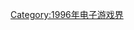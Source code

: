 {{Video game companies established in the year|199|6|1989|2000}}

[[Category:1996年电子游戏界|Category:1996年电子游戏界]]